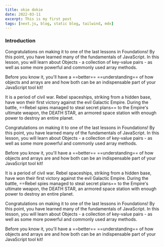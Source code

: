 ```yaml
---
title: okie dokie
date: 2022-03-11
excerpt: This is my first post
tags: [next.js, blog, static blog, tailwind, mdx]
---
```


### Introduction

Congratulations on making it to one of the last lessons in Foundations! By this point, you have learned many of the fundamentals of JavaScript. In this lesson, you will learn about Objects - a collection of key-value pairs - as well as some more powerful and commonly used array methods.

Before you know it, you'll have a ==better== ==understanding== of how objects and arrays are and how both can be an indispensable part of your JavaScript tool kit!

<Bleed>
  It is a period of civil war. Rebel spaceships, striking from a hidden base,
  have won their first victory against the evil Galactic Empire. During the
  battle, ==Rebel spies managed to steal secret plans== to the Empire's ultimate
  weapon, the DEATH STAR, an armored space station with enough power to destroy
  an entire planet.
</Bleed>

Congratulations on making it to one of the last lessons in Foundations! By this point, you have learned many of the fundamentals of JavaScript. In this lesson, you will learn about Objects - a collection of key-value pairs - as well as some more powerful and commonly used array methods.

Before you know it, you'll have a ==better== ==understanding== of how objects and arrays are and how both can be an indispensable part of your JavaScript tool kit!

<Bleed shouldFullBleedOnSmallDevices>
  It is a period of civil war. Rebel spaceships, striking from a hidden base,
  have won their first victory against the evil Galactic Empire. During the
  battle, ==Rebel spies managed to steal secret plans== to the Empire's ultimate
  weapon, the DEATH STAR, an armored space station with enough power to destroy
  an entire planet.
</Bleed>

Congratulations on making it to one of the last lessons in Foundations! By this point, you have learned many of the fundamentals of JavaScript. In this lesson, you will learn about Objects - a collection of key-value pairs - as well as some more powerful and commonly used array methods.

Before you know it, you'll have a ==better== ==understanding== of how objects and arrays are and how both can be an indispensable part of your JavaScript tool kit!
